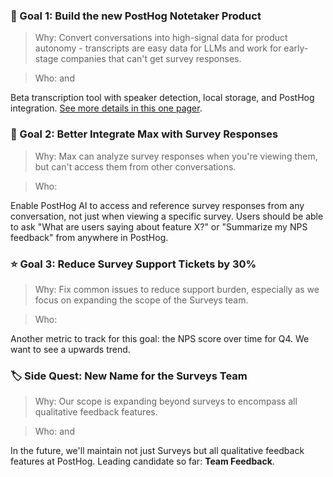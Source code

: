 ### 🎯 Goal 1: Build the new PostHog Notetaker Product

> Why: Convert conversations into high-signal data for product autonomy - transcripts are easy data for LLMs and work for early-stage companies that can't get survey responses.

> Who: <TeamMember name="Lucas Faria" photo /> and <TeamMember name="Cory Slater" photo />

Beta transcription tool with speaker detection, local storage, and PostHog integration. [See more details in this one pager](https://github.com/PostHog/product-internal/pull/883).

### 🤖 Goal 2: Better Integrate Max with Survey Responses

> Why: Max can analyze survey responses when you're viewing them, but can't access them from other conversations.

> Who: <TeamMember name="Lucas Faria" photo />

Enable PostHog AI to access and reference survey responses from any conversation, not just when viewing a specific survey. Users should be able to ask "What are users saying about feature X?" or "Summarize my NPS feedback" from anywhere in PostHog.

### ⭐ Goal 3: Reduce Survey Support Tickets by 30%

> Why: Fix common issues to reduce support burden, especially as we focus on expanding the scope of the Surveys team.

> Who: <TeamMember name="Lucas Faria" photo />

Another metric to track for this goal: the NPS score over time for Q4. We want to see a upwards trend.

### 🏷️ Side Quest: New Name for the Surveys Team

> Why: Our scope is expanding beyond surveys to encompass all qualitative feedback features.

> Who: <TeamMember name="Lucas Faria" photo /> and <TeamMember name="Cory Slater" photo />

In the future, we'll maintain not just Surveys but all qualitative feedback features at PostHog. Leading candidate so far: **Team Feedback**.
